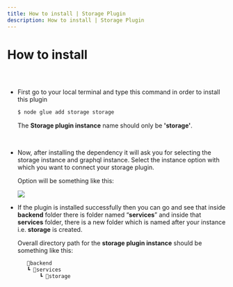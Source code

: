 ```yaml
---
title: How to install | Storage Plugin
description: How to install | Storage Plugin
---
```



<Meta title="Storage Plugin Docs/How to install" />

# How to install

##

<br/>

* First go to your local terminal and type this command in order to install this plugin
  <br/>
  
    ```bash
    $ node glue add storage storage
    ```
     The **Storage plugin instance** name should only be **'storage'**.

  <br/>

* Now, after installing the dependency it will ask you for selecting the storage instance and
  graphql instance. Select the instance option with which you want to connect your storage
  plugin.

  Option will be something like this:
    
    <img src='/assets/storageScreenshot.png'/>
    

  <br/>

* If the plugin is installed successfully then you can go and see that inside **backend** 
  folder there is folder named “**services**” and inside that **services** folder, there
  is a new folder which is named after your instance i.e. **storage** is created. 
  
  Overall directory path for the **storage plugin instance** should be something like this:
    
   ```jsx
      📂backend
      ┗ 📂services
          ┗ 📂storage
    ```
